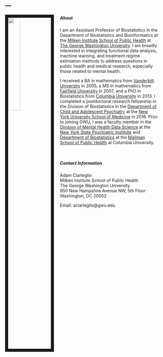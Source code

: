 ---
---

<img src="images/ac1.jpg" style="width:28%; border:10px solid; margin-right: 20px" align="left">

##### About 
I am an Assistant Professor of Biostatistics in the Department of Biostatistics and Bioinformatics at the [Milken Institute School of Public Health](https://publichealth.gwu.edu) at [The George Washington University](https://www.gwu.edu).  I am broadly interested in integrating functional data analysis,  machine learning, and treatment regime estimation methods to address questions in public health and medical research, especially those related to mental health.   

I received a BA in mathematics from [Vanderbilt University](https://www.vanderbilt.edu) in 2005, a MS in mathematics from [Fairfield University](https://www.fairfield.edu) in 2007, and a PhD in Biostatistics from [Columbia University](https://www.columbia.edu) in 2013.  I completed a postdoctoral research fellowship in the Division of Biostatistics in the [Department of Child and Adolescent Psychiatry](https://med.nyu.edu/child-adolescent-psychiatry/) at the [New York University School of Medicine](https://med.nyu.edu) in 2016.  Prior to joining GWU, I was a faculty member in the [Division of Mental Health Data Science](https://www.columbiapsychiatry.org/mental-health-data-science) at the [New York State Psychiatric Institute](https://nyspi.org) and [Department of Biostatistics](https://www.mailman.columbia.edu/become-student/departments/biostatistics) at the [Mailman School of Public Health](https://www.mailman.columbia.edu) at Columbia University.

<br>
  
##### Contact Information
Adam Ciarleglio \
Milken Institute School of Public Health \
The George Washington University \   
950 New Hampshire Avenue NW, 5th Floor \   
Washington, DC 20052 \  
\  

Email: aciarleglio@gwu.edu

<link rel="stylesheet" href="styles.css" type="text/css">
